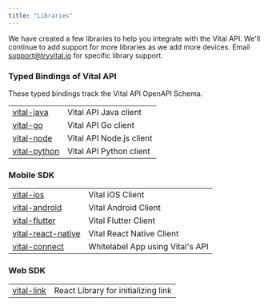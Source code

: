 ```yaml
---
title: "Libraries"
---
```


We have created a few libraries to help you integrate with the Vital API. We'll continue to add support for more libraries as we add more devices. Email [support@tryvital.io](mailto:support@tryvital.io) for specific library support.

### Typed Bindings of Vital API

These typed bindings track the Vital API OpenAPI Schema.

|                                                                      |                                                      |
| -------------------------------------------------------------------- | ---------------------------------------------------- |
| [vital-java](https://github.com/tryVital/vital-java)                       | Vital API Java client                                    |
| [vital-go](https://github.com/tryVital/vital-go)                           | Vital API Go client                                      |
| [vital-node](https://www.npmjs.com/package/@tryvital/vital-node)     | Vital API Node.js client                                 |
| [vital-python](https://pypi.org/project/vital)                       | Vital API Python client                                  |

### Mobile SDK
|                                                                      |                                                      |
| -------------------------------------------------------------------- | ---------------------------------------------------- |
| [vital-ios](https://github.com/tryVital/vital-ios)                   | Vital iOS Client                                     |
| [vital-android](https://github.com/tryVital/vital-android)           | Vital Android Client                                 |
| [vital-flutter](https://github.com/tryVital/vital-flutter)           | Vital Flutter Client                                 |
| [vital-react-native](https://github.com/tryVital/vital-react-native) | Vital React Native Client                            |
| [vital-connect](https://github.com/tryVital/vital-connect-rn)        | Whitelabel App using Vital's API                     |

### Web SDK

|                                                                      |                                                      |
| -------------------------------------------------------------------- | ---------------------------------------------------- |
| [vital-link](https://www.npmjs.com/package/@tryvital/vital-link)     | React Library for initializing link                  |

